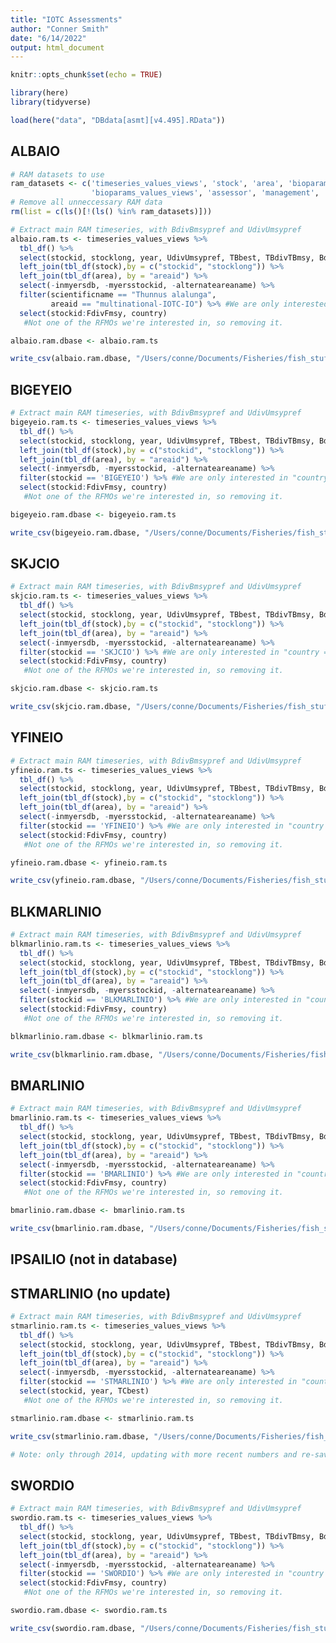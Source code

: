 ```yaml
---
title: "IOTC Assessments"
author: "Conner Smith"
date: "6/14/2022"
output: html_document
---
```


```r
knitr::opts_chunk$set(echo = TRUE)

library(here)
library(tidyverse)

load(here("data", "DBdata[asmt][v4.495].RData"))
```

## ALBAIO

```r
# RAM datasets to use
ram_datasets <- c('timeseries_values_views', 'stock', 'area', 'bioparams', 'timeseries_assessments_views',
                  'bioparams_values_views', 'assessor', 'management', 'assessment')
# Remove all unneccessary RAM data
rm(list = c(ls()[!(ls() %in% ram_datasets)]))

# Extract main RAM timeseries, with BdivBmsypref and UdivUmsypref
albaio.ram.ts <- timeseries_values_views %>%
  tbl_df() %>%
  select(stockid, stocklong, year, UdivUmsypref, TBbest, TBdivTBmsy, BdivBmsypref, TAC, TCbest, ERbest, SSB, F, FdivFmsy, ) %>% #These are some of the metrics of interest, but this can be changed to select more if needed.
  left_join(tbl_df(stock),by = c("stockid", "stocklong")) %>%
  left_join(tbl_df(area), by = "areaid") %>%
  select(-inmyersdb, -myersstockid, -alternateareaname) %>% 
  filter(scientificname == "Thunnus alalunga",
         areaid == "multinational-IOTC-IO") %>% #We are only interested in "country == multinational", so removing the two countries that have pelagic stock assessments that are not multinational.
  select(stockid:FdivFmsy, country)
   #Not one of the RFMOs we're interested in, so removing it.

albaio.ram.dbase <- albaio.ram.ts 

write_csv(albaio.ram.dbase, "/Users/conne/Documents/Fisheries/fish_stuff/data/tuna/albaio_timeseries_2016.csv")
```

## BIGEYEIO

```r
# Extract main RAM timeseries, with BdivBmsypref and UdivUmsypref
bigeyeio.ram.ts <- timeseries_values_views %>%
  tbl_df() %>%
  select(stockid, stocklong, year, UdivUmsypref, TBbest, TBdivTBmsy, BdivBmsypref, TAC, TCbest, ERbest, SSB, F, FdivFmsy, ) %>% #These are some of the metrics of interest, but this can be changed to select more if needed.
  left_join(tbl_df(stock),by = c("stockid", "stocklong")) %>%
  left_join(tbl_df(area), by = "areaid") %>%
  select(-inmyersdb, -myersstockid, -alternateareaname) %>% 
  filter(stockid == 'BIGEYEIO') %>% #We are only interested in "country == multinational", so removing the two countries that have pelagic stock assessments that are not multinational.
  select(stockid:FdivFmsy, country)
   #Not one of the RFMOs we're interested in, so removing it.

bigeyeio.ram.dbase <- bigeyeio.ram.ts 

write_csv(bigeyeio.ram.dbase, "/Users/conne/Documents/Fisheries/fish_stuff/data/tuna/bigeyeio_timeseries_2016.csv")
```

## SKJCIO

```r
# Extract main RAM timeseries, with BdivBmsypref and UdivUmsypref
skjcio.ram.ts <- timeseries_values_views %>%
  tbl_df() %>%
  select(stockid, stocklong, year, UdivUmsypref, TBbest, TBdivTBmsy, BdivBmsypref, TAC, TCbest, ERbest, SSB, F, FdivFmsy, ) %>% #These are some of the metrics of interest, but this can be changed to select more if needed.
  left_join(tbl_df(stock),by = c("stockid", "stocklong")) %>%
  left_join(tbl_df(area), by = "areaid") %>%
  select(-inmyersdb, -myersstockid, -alternateareaname) %>% 
  filter(stockid == 'SKJCIO') %>% #We are only interested in "country == multinational", so removing the two countries that have pelagic stock assessments that are not multinational.
  select(stockid:FdivFmsy, country)
   #Not one of the RFMOs we're interested in, so removing it.

skjcio.ram.dbase <- skjcio.ram.ts 

write_csv(skjcio.ram.dbase, "/Users/conne/Documents/Fisheries/fish_stuff/data/tuna/skjcio_timeseries_2016.csv")
```

## YFINEIO

```r
# Extract main RAM timeseries, with BdivBmsypref and UdivUmsypref
yfineio.ram.ts <- timeseries_values_views %>%
  tbl_df() %>%
  select(stockid, stocklong, year, UdivUmsypref, TBbest, TBdivTBmsy, BdivBmsypref, TAC, TCbest, ERbest, SSB, F, FdivFmsy, ) %>% #These are some of the metrics of interest, but this can be changed to select more if needed.
  left_join(tbl_df(stock),by = c("stockid", "stocklong")) %>%
  left_join(tbl_df(area), by = "areaid") %>%
  select(-inmyersdb, -myersstockid, -alternateareaname) %>% 
  filter(stockid == 'YFINEIO') %>% #We are only interested in "country == multinational", so removing the two countries that have pelagic stock assessments that are not multinational.
  select(stockid:FdivFmsy, country)
   #Not one of the RFMOs we're interested in, so removing it.

yfineio.ram.dbase <- yfineio.ram.ts 

write_csv(yfineio.ram.dbase, "/Users/conne/Documents/Fisheries/fish_stuff/data/tuna/yfineio_timeseries_2016.csv")
```


## BLKMARLINIO

```r
# Extract main RAM timeseries, with BdivBmsypref and UdivUmsypref
blkmarlinio.ram.ts <- timeseries_values_views %>%
  tbl_df() %>%
  select(stockid, stocklong, year, UdivUmsypref, TBbest, TBdivTBmsy, BdivBmsypref, TAC, TCbest, ERbest, SSB, F, FdivFmsy, ) %>% #These are some of the metrics of interest, but this can be changed to select more if needed.
  left_join(tbl_df(stock),by = c("stockid", "stocklong")) %>%
  left_join(tbl_df(area), by = "areaid") %>%
  select(-inmyersdb, -myersstockid, -alternateareaname) %>% 
  filter(stockid == 'BLKMARLINIO') %>% #We are only interested in "country == multinational", so removing the two countries that have pelagic stock assessments that are not multinational.
  select(stockid:FdivFmsy, country)
   #Not one of the RFMOs we're interested in, so removing it.

blkmarlinio.ram.dbase <- blkmarlinio.ram.ts 

write_csv(blkmarlinio.ram.dbase, "/Users/conne/Documents/Fisheries/fish_stuff/data/billfish/blkmarlinio_timeseries_2014.csv")
```

## BMARLINIO

```r
# Extract main RAM timeseries, with BdivBmsypref and UdivUmsypref
bmarlinio.ram.ts <- timeseries_values_views %>%
  tbl_df() %>%
  select(stockid, stocklong, year, UdivUmsypref, TBbest, TBdivTBmsy, BdivBmsypref, TAC, TCbest, ERbest, SSB, F, FdivFmsy, ) %>% #These are some of the metrics of interest, but this can be changed to select more if needed.
  left_join(tbl_df(stock),by = c("stockid", "stocklong")) %>%
  left_join(tbl_df(area), by = "areaid") %>%
  select(-inmyersdb, -myersstockid, -alternateareaname) %>% 
  filter(stockid == 'BMARLINIO') %>% #We are only interested in "country == multinational", so removing the two countries that have pelagic stock assessments that are not multinational.
  select(stockid:FdivFmsy, country)
   #Not one of the RFMOs we're interested in, so removing it.

bmarlinio.ram.dbase <- bmarlinio.ram.ts 

write_csv(bmarlinio.ram.dbase, "/Users/conne/Documents/Fisheries/fish_stuff/data/billfish/bmarlinio_timeseries_2014.csv")
```

## IPSAILIO (not in database)

## STMARLINIO (no update)

```r
# Extract main RAM timeseries, with BdivBmsypref and UdivUmsypref
stmarlinio.ram.ts <- timeseries_values_views %>%
  tbl_df() %>%
  select(stockid, stocklong, year, UdivUmsypref, TBbest, TBdivTBmsy, BdivBmsypref, TAC, TCbest, ERbest, SSB, F, FdivFmsy, ) %>% #These are some of the metrics of interest, but this can be changed to select more if needed.
  left_join(tbl_df(stock),by = c("stockid", "stocklong")) %>%
  left_join(tbl_df(area), by = "areaid") %>%
  select(-inmyersdb, -myersstockid, -alternateareaname) %>% 
  filter(stockid == 'STMARLINIO') %>% #We are only interested in "country == multinational", so removing the two countries that have pelagic stock assessments that are not multinational.
  select(stockid, year, TCbest)
   #Not one of the RFMOs we're interested in, so removing it.

stmarlinio.ram.dbase <- stmarlinio.ram.ts 

write_csv(stmarlinio.ram.dbase, "/Users/conne/Documents/Fisheries/fish_stuff/data/billfish/stmarlinio_catch.csv")

# Note: only through 2014, updating with more recent numbers and re-saving file
```


## SWORDIO

```r
# Extract main RAM timeseries, with BdivBmsypref and UdivUmsypref
swordio.ram.ts <- timeseries_values_views %>%
  tbl_df() %>%
  select(stockid, stocklong, year, UdivUmsypref, TBbest, TBdivTBmsy, BdivBmsypref, TAC, TCbest, ERbest, SSB, F, FdivFmsy, ) %>% #These are some of the metrics of interest, but this can be changed to select more if needed.
  left_join(tbl_df(stock),by = c("stockid", "stocklong")) %>%
  left_join(tbl_df(area), by = "areaid") %>%
  select(-inmyersdb, -myersstockid, -alternateareaname) %>% 
  filter(stockid == 'SWORDIO') %>% #We are only interested in "country == multinational", so removing the two countries that have pelagic stock assessments that are not multinational.
  select(stockid:FdivFmsy, country)
   #Not one of the RFMOs we're interested in, so removing it.

swordio.ram.dbase <- swordio.ram.ts 

write_csv(swordio.ram.dbase, "/Users/conne/Documents/Fisheries/fish_stuff/data/billfish/swordio_timeseries_2014.csv")
```

